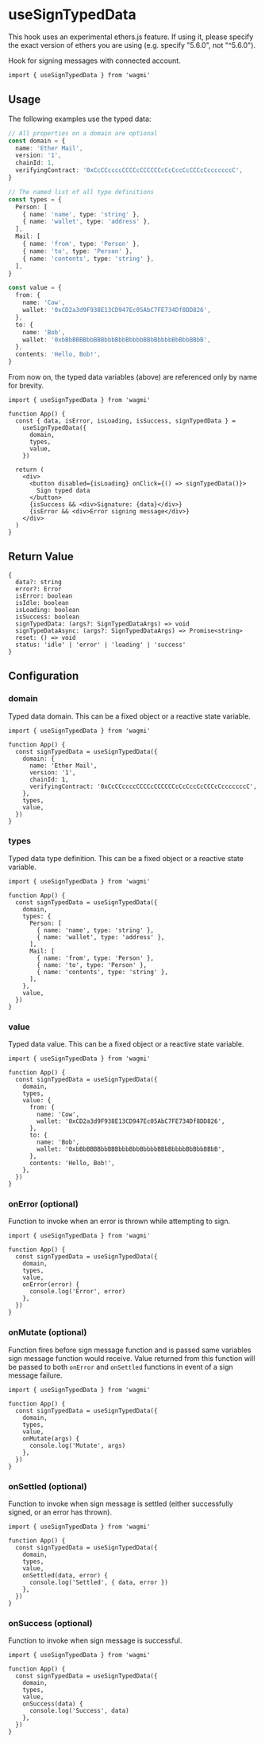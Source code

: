 
# useSignTypedData

<Callout emoji="⚠️">
  This hook uses an experimental ethers.js feature. If using it, please specify
  the exact version of ethers you are using (e.g. specify "5.6.0", not
  "^5.6.0").
</Callout>

Hook for signing messages with connected account.

```tsx
import { useSignTypedData } from 'wagmi'
```

## Usage

The following examples use the typed data:

```ts
// All properties on a domain are optional
const domain = {
  name: 'Ether Mail',
  version: '1',
  chainId: 1,
  verifyingContract: '0xCcCCccccCCCCcCCCCCCcCcCccCcCCCcCcccccccC',
}

// The named list of all type definitions
const types = {
  Person: [
    { name: 'name', type: 'string' },
    { name: 'wallet', type: 'address' },
  ],
  Mail: [
    { name: 'from', type: 'Person' },
    { name: 'to', type: 'Person' },
    { name: 'contents', type: 'string' },
  ],
}

const value = {
  from: {
    name: 'Cow',
    wallet: '0xCD2a3d9F938E13CD947Ec05AbC7FE734Df8DD826',
  },
  to: {
    name: 'Bob',
    wallet: '0xbBbBBBBbbBBBbbbBbbBbbbbBBbBbbbbBbBbbBBbB',
  },
  contents: 'Hello, Bob!',
}
```

From now on, the typed data variables (above) are referenced only by name for brevity.

```tsx
import { useSignTypedData } from 'wagmi'

function App() {
  const { data, isError, isLoading, isSuccess, signTypedData } =
    useSignTypedData({
      domain,
      types,
      value,
    })

  return (
    <div>
      <button disabled={isLoading} onClick={() => signTypedData()}>
        Sign typed data
      </button>
      {isSuccess && <div>Signature: {data}</div>}
      {isError && <div>Error signing message</div>}
    </div>
  )
}
```

## Return Value

```tsx
{
  data?: string
  error?: Error
  isError: boolean
  isIdle: boolean
  isLoading: boolean
  isSuccess: boolean
  signTypedData: (args?: SignTypedDataArgs) => void
  signTypeDataAsync: (args?: SignTypedDataArgs) => Promise<string>
  reset: () => void
  status: 'idle' | 'error' | 'loading' | 'success'
}
```

## Configuration

### domain

Typed data domain. This can be a fixed object or a reactive state variable.

```tsx {5-10}
import { useSignTypedData } from 'wagmi'

function App() {
  const signTypedData = useSignTypedData({
    domain: {
      name: 'Ether Mail',
      version: '1',
      chainId: 1,
      verifyingContract: '0xCcCCccccCCCCcCCCCCCcCcCccCcCCCcCcccccccC',
    },
    types,
    value,
  })
}
```

### types

Typed data type definition. This can be a fixed object or a reactive state variable.

```tsx {6-16}
import { useSignTypedData } from 'wagmi'

function App() {
  const signTypedData = useSignTypedData({
    domain,
    types: {
      Person: [
        { name: 'name', type: 'string' },
        { name: 'wallet', type: 'address' },
      ],
      Mail: [
        { name: 'from', type: 'Person' },
        { name: 'to', type: 'Person' },
        { name: 'contents', type: 'string' },
      ],
    },
    value,
  })
}
```

### value

Typed data value. This can be a fixed object or a reactive state variable.

```tsx {7-17}
import { useSignTypedData } from 'wagmi'

function App() {
  const signTypedData = useSignTypedData({
    domain,
    types,
    value: {
      from: {
        name: 'Cow',
        wallet: '0xCD2a3d9F938E13CD947Ec05AbC7FE734Df8DD826',
      },
      to: {
        name: 'Bob',
        wallet: '0xbBbBBBBbbBBBbbbBbbBbbbbBBbBbbbbBbBbbBBbB',
      },
      contents: 'Hello, Bob!',
    },
  })
}
```

### onError (optional)

Function to invoke when an error is thrown while attempting to sign.

```tsx {8-10}
import { useSignTypedData } from 'wagmi'

function App() {
  const signTypedData = useSignTypedData({
    domain,
    types,
    value,
    onError(error) {
      console.log('Error', error)
    },
  })
}
```

### onMutate (optional)

Function fires before sign message function and is passed same variables sign message function would receive. Value returned from this function will be passed to both `onError` and `onSettled` functions in event of a sign message failure.

```tsx {8-10}
import { useSignTypedData } from 'wagmi'

function App() {
  const signTypedData = useSignTypedData({
    domain,
    types,
    value,
    onMutate(args) {
      console.log('Mutate', args)
    },
  })
}
```

### onSettled (optional)

Function to invoke when sign message is settled (either successfully signed, or an error has thrown).

```tsx {8-10}
import { useSignTypedData } from 'wagmi'

function App() {
  const signTypedData = useSignTypedData({
    domain,
    types,
    value,
    onSettled(data, error) {
      console.log('Settled', { data, error })
    },
  })
}
```

### onSuccess (optional)

Function to invoke when sign message is successful.

```tsx {8-10}
import { useSignTypedData } from 'wagmi'

function App() {
  const signTypedData = useSignTypedData({
    domain,
    types,
    value,
    onSuccess(data) {
      console.log('Success', data)
    },
  })
}
```
